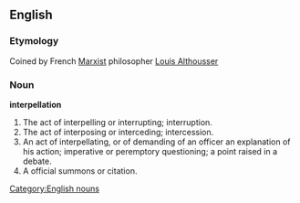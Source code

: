 ==English==
===Etymology===
Coined by French [[Marxist]] philosopher [[w:Louis Althousser|Louis Althousser]]

===Noun===
[[Category:English nouns]]
'''interpellation'''

#The act of interpelling or interrupting; interruption.
#The act of interposing or interceding; intercession.
#An act of interpellating, or of demanding of an officer an explanation of his action; imperative or peremptory questioning; a point raised in a debate.
#A official summons or citation.